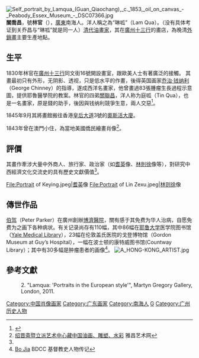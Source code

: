 [[File:Self_portrait_by_Lamqua_(Guan_Qiaochang),_c._1853,_oil_on_canvas_-_Peabody_Essex_Museum_-_DSC07366.jpg|thumb]]
'''關喬昌'''，號'''林官'''（{{bd|1801年||1860年|catIdx=L林}}），[[廣東|廣東]]南海人。洋人稱之為“琳呱”（Lam Qua）。（没有具体考证到关乔昌与“琳呱”就是同一人）[[清代|清代]][[油畫|油畫家]]，其在[[廣州十三行|廣州十三行]]的畫店，為晚清[[外銷畫|外銷畫]]主要生產地點。

== 生平 ==
1830年林官在[[廣州十三行|廣州十三行]]同文街16號開設畫室，跟歐美人士有著廣泛的接觸。
其畫最初只有外形，无阴影、透视，只是低水平的作畫，後得英国画家[[乔治·钱纳利|乔治·钱纳利]]（George Chinney）的指導，遂成西洋名畫家，他曾畫過83張腫瘤生長過程示意圖，提供耶魯醫學院的教案。林官的四弟[[關聯昌|關聯昌]]，洋人称为庭呱（Tin Qua），也是一名畫家，原是錢的助手，後因與钱纳利競爭生意，兩人交惡<ref>{{cite journal|last=Conner|first=Patrick|title=Lamqua, Western and Chinese Painter|journal=[[Arts_of_Asia|Arts of Asia]]|date=March–April 1999|volume=29|issue=2|pages=46–64}}</ref>。

1845年9月其將畫館搬往香港[[皇后大道|皇后大道]]3號的[[奧斯活大廈|奧斯活大廈]]。

1843年曾在澳門小住，為當地美國僑民繪畫肖像<ref name=":0">[https://auction.artron.net/paimai-art45130079/ 绍晋斋暨立派艺术中心藏中国油画、雕塑、水彩] 雅昌艺术网</ref>。

== 評價 ==
其畫作牽涉大量中外商人、旅行家、政治家（如[[耆英|耆英]]像、[[林则徐|林則徐]]像等），對研究中西經濟文化交流史的具有歷史文獻價值<ref name=":0" />。<gallery>
File:Portrait of Keying.jpeg|[[耆英|耆英]]像
File:Portrait of Lin Zexu.jpeg|[[林则徐|林则徐]]像
</gallery>

== 傳世作品 ==
{{commons|Category:Lam Qua}}
[[伯驾|伯驾]]（Peter Parker）在廣州創辦[[中山大学孙逸仙纪念医院|博濟醫院]]，關有感于其免费为华人治病，自愿免费为之画下各种病状。有关记录尚存有110幅，其中86幅在[[耶鲁大学|耶鲁大学]]医学院图书馆（[http://findit.library.yale.edu/?f%5bdigital_collection_sim%5d%5b%5d=Lam+Qua%27s+Portraits+of+Peter+Parker%27s+Patients&f%5byale_collection_sim%5d%5b%5d=Cushing/Whitney+Medical+Library Yale Medical Library]），23幅在伦敦盖氏医院的戈登博物馆（Gordon Museum at Guy’s Hospital），一幅在波士顿的康特威图书馆(Countway Library）；其中有30多幅是肿瘤患者的画像<ref>[http://bdcconline.net/zh-hans/stories/bo-jia Bo Jia] BDCC 基督教史人物传记</ref>。
[[File:A_HONG-KONG_ARTIST.jpg|thumb]]

== 參考文獻 ==
{{Reflist}}
:2. "Lamqua: 'Portraits in the European style'", Martyn Gregory Gallery, London, 2011.

{{Authority control}}
{{DEFAULTSORT:G}}
[[Category:中国肖像画家|Category:中国肖像画家]]
[[Category:广东画家|Category:广东画家]]
[[Category:南海人|Category:南海人]]
[[Category:關姓|G]]
[[Category:广州历史人物|Category:广州历史人物]]